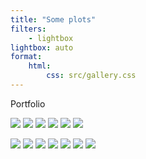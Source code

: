 ```yaml
---
title: "Some plots"
filters:
    - lightbox
lightbox: auto
format:
    html:
        css: src/gallery.css
---
```


Portfolio

::: gallery

::: column-page

![](src/images/800x1200.jpeg){style="column-span: none; border-radius: 1%;" group="my-gallery"}
![](src/images/900x1100.jpeg){style="column-span: none; border-radius: 1%;" group="my-gallery"}
![](src/images/1000x1000.jpeg){style="column-span: none; border-radius: 1%;" group="my-gallery"}
![](src/images/700x800.jpeg){style="column-span: none; border-radius: 1%;" group="my-gallery"}
![](src/images/800x700.jpeg){style="column-span: none; border-radius: 1%;" group="my-gallery"}
![](src/images/1200x1800.jpeg){style="column-span: none; border-radius: 1%;" group="my-gallery"}


![](src/images/1100x900.jpeg){style="column-span: none; border-radius: 1%;" group="my-gallery"}
![](src/images/1200x800.jpeg){style="column-span: none; border-radius: 1%;" group="my-gallery"}
![](src/images/600x900.jpeg){style="column-span: none; border-radius: 1%;" group="my-gallery"}
![](src/images/900x600.jpeg){style="column-span: none; border-radius: 1%;" group="my-gallery"}
![](src/images/1600x1400.jpeg){style="column-span: none; border-radius: 1%;" group="my-gallery"}
![](src/images/1800x1200.jpeg){style="column-span: none; border-radius: 1%;" group="my-gallery"}
![](src/images/1400x1600.jpeg){style="column-span: none; border-radius: 1%;" group="my-gallery"}

:::

:::
